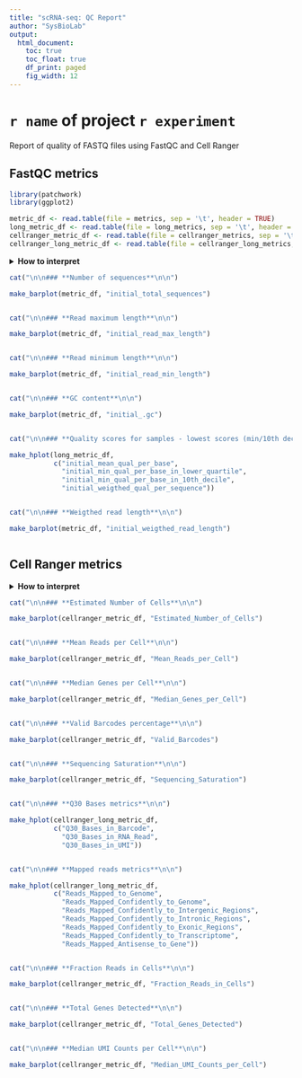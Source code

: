 ```yaml
---  
title: "scRNA-seq: QC Report"
author: "SysBioLab"
output: 
  html_document:
    toc: true
    toc_float: true
    df_print: paged
    fig_width: 12
---
```


<!-- Sergio Alías, 20230706 -->
<!-- Last modified 20230928 -->

<style type='text/css'>
    body .main-container {
        max-width: 90%;

    }

    .plot_real_size {
      overflow: scroll;
      max-height: 600px;
    }

    .plot_real_size img{
      max-width: none;
      max-height: none;
    }

    embed {
   
  }   
</style>

<style>
.dropdown-content {
  display: none;
}
Error in parse(text = x, srcfile = src) : <text>:4:1: unexpected '<'
.dropdown:hover .dropdown-content {
  display: block;
}
</style>

<style>
  .superbigimage{
      overflow-x:scroll;
      white-space: nowrap;
  }

  .superbigimage img{
     max-width: none;
  }


</style>

# `r name` of project `r experiment`

Report of quality of FASTQ files using FastQC and Cell Ranger

## FastQC metrics

```r
library(patchwork)
library(ggplot2)

metric_df <- read.table(file = metrics, sep = '\t', header = TRUE)
long_metric_df <- read.table(file = long_metrics, sep = '\t', header = FALSE)
cellranger_metric_df <- read.table(file = cellranger_metrics, sep = '\t', header = TRUE)
cellranger_long_metric_df <- read.table(file = cellranger_long_metrics, sep = '\t', header = FALSE)
```

<details>
<summary>**How to interpret**</summary>
<br>

Metrics from the FASTQ files:

- **Number of sequences**: Total number of sequences in the FASTQ file. More sequences means more sequencing depth.
- **Read maximum length**: Maximum read length. It is usual that R2 reads have more length than R1.
- **Read minimum length**: Minimum read legnth. They do not have to be the same as the maximum reading lengths, but they should be consistent with them.
- **GC content**: Guanine-cytosine content. Percentage of nitrogenous bases that are either guanine (G) or cytosine (C). We expect values around 50%.
- **Quality scores - mean quality per base**: Quality is measured with the Phred score (Q), which is typically in the range 2 - 40, but higher and lower values are sometimes used. The higher the Phred score, the higher the quality.
- **Quality scores - mean quality per base in lower quartile**: Same as the previous one, but focusing in the lower quartile.
- **Quality scores - mean quality per base in 10th decile**: Same as the previous one, but focusing in the tenth decile.
- **Quality scores - weigthed quality per sequence**: Same as the previous one, but the mean is calculated by sequence and weighted by sequence length.
- **Mean indeterminations per base**: Mean of the percent of bases at each position with no base call (N).
- **Weigthed read length**: Weighted mean of read length.

</details>

<div class="superbigimage">
```r

cat("\n\n### **Number of sequences**\n\n")

make_barplot(metric_df, "initial_total_sequences")

```
</div>

<div class="superbigimage">
```r

cat("\n\n### **Read maximum length**\n\n")

make_barplot(metric_df, "initial_read_max_length")

```
</div>

<div class="superbigimage">
```r

cat("\n\n### **Read minimum length**\n\n")

make_barplot(metric_df, "initial_read_min_length")

```
</div>

<div class="superbigimage">
```r

cat("\n\n### **GC content**\n\n")

make_barplot(metric_df, "initial_.gc")

```
</div>

<div class="superbigimage">
```r

cat("\n\n### **Quality scores for samples - lowest scores (min/10th decile) and weighted average**\n\n")

make_hplot(long_metric_df, 
           c("initial_mean_qual_per_base",
             "initial_min_qual_per_base_in_lower_quartile",
             "initial_min_qual_per_base_in_10th_decile", 
             "initial_weigthed_qual_per_sequence"))

```
</div>

<!-- <div class="superbigimage"> -->
<!-- ```{r initial_mean_indeterminations_per_base, eval=TRUE, results='asis', echo=FALSE} -->

<!-- cat("\n\n### **Mean indeterminations per base**\n\n") -->

<!-- make_barplot(metric_df, "initial_mean_indeterminations_per_base") -->

<!-- ``` -->
<!-- </div> -->

<div class="superbigimage">
```r

cat("\n\n### **Weigthed read length**\n\n")

make_barplot(metric_df, "initial_weigthed_read_length")

```
</div>

## Cell Ranger metrics

<details>
<summary>**How to interpret**</summary>
<br>

Metrics from the Cell Ranger alignment/single-cell matrix:

- **Estimated Number of Cells**: Number of barcodes associated with at least one cell.
- **Mean Reads per Cell**: Total number of sequenced reads divided by the number of barcodes associated with cell-containing partitions.
- **Median Genes per Cell**: Median number of genes detected per cell-associated barcode. Detection is defined as the presence of at least 1 UMI count.
- **Valid Barcodes percentage**: Fraction of reads with barcodes that match the whitelist after barcode correction.
- **Sequencing Saturation**: Fraction of reads originating from an already-observed UMI. This is a function of library complexity and sequencing depth. More specifically, this is the fraction of confidently mapped, valid cell-barcode, valid UMI reads that had a non-unique (cell-barcode, UMI, gene).
- **Q30 Bases in Barcode**: Fraction of cell barcode bases with Q-score >= 30, excluding very low quality/no-call (Q <= 2) bases from the denominator.
- **Q30 Bases in RNA Read**: Fraction of RNA read bases with Q-score >= 30, excluding very low quality/no-call (Q <= 2) bases from the denominator. 
- **Q30 Bases in UMI**: Fraction of UMI bases with Q-score >= 30, excluding very low quality/no-call (Q <= 2) bases from the denominator.
- **Reads Mapped to Genome**: Fraction of reads that mapped to the genome.
- **Reads Mapped Confidently to Genome**: Fraction of reads that mapped uniquely to the genome. If a gene mapped to exonic loci from a single gene and also to non-exonic loci, it is considered uniquely mapped to one of the exonic loci.
- **Reads Mapped Confidently to Intergenic Regions**: Fraction of reads that mapped uniquely to an intergenic region of the genome.
- **Reads Mapped Confidently to Intronic Regions**: Fraction of reads that mapped uniquely to an intronic region of the genome.
- **Reads Mapped Confidently to Exonic Regions**: Fraction of reads that mapped uniquely to an exonic region of the genome.
- **Reads Mapped Confidently to Transcriptome**: Fraction of reads that mapped to a unique gene in the transcriptome. The read must be consistent with annotated splice junctions. These reads are considered for UMI counting.
- **Reads Mapped Antisense to Gene**: Fraction of reads confidently mapped to the transcriptome, but on the opposite strand of their annotated gene. A read is counted as antisense if it has any alignments that are consistent with an exon of a transcript but antisense to it, and has no sense alignments. Ideal < 20%. Rates of up to 40% are common for single nuclei samples. Higher fraction of antisense reads may indicate use of an incorrect chemistry type, or an issue with the reference transcriptome.
- **Fraction Reads in Cells**: Fraction of valid-barcode, confidently-mapped reads with cell-associated barcodes.
- **Total Genes Detected**: Number of genes with at least one UMI count in any cell.
- **Median UMI Counts per Cell**: The median number of UMI counts per %s cell-associated barcode.

</details>

<div class="superbigimage">
```r

cat("\n\n### **Estimated Number of Cells**\n\n")

make_barplot(cellranger_metric_df, "Estimated_Number_of_Cells")

```
</div>

<div class="superbigimage">
```r

cat("\n\n### **Mean Reads per Cell**\n\n")

make_barplot(cellranger_metric_df, "Mean_Reads_per_Cell")

```
</div>

<div class="superbigimage">
```r

cat("\n\n### **Median Genes per Cell**\n\n")

make_barplot(cellranger_metric_df, "Median_Genes_per_Cell")

```
</div>

<div class="superbigimage">
```r

cat("\n\n### **Valid Barcodes percentage**\n\n")

make_barplot(cellranger_metric_df, "Valid_Barcodes")

```
</div>

<div class="superbigimage">
```r

cat("\n\n### **Sequencing Saturation**\n\n")

make_barplot(cellranger_metric_df, "Sequencing_Saturation")

```
</div>

<div class="superbigimage">
```r

cat("\n\n### **Q30 Bases metrics**\n\n")

make_hplot(cellranger_long_metric_df, 
           c("Q30_Bases_in_Barcode",
             "Q30_Bases_in_RNA_Read",
             "Q30_Bases_in_UMI"))

```
</div>

<div class="superbigimage">
```r

cat("\n\n### **Mapped reads metrics**\n\n")

make_hplot(cellranger_long_metric_df, 
           c("Reads_Mapped_to_Genome",
             "Reads_Mapped_Confidently_to_Genome",
             "Reads_Mapped_Confidently_to_Intergenic_Regions",
             "Reads_Mapped_Confidently_to_Intronic_Regions",
             "Reads_Mapped_Confidently_to_Exonic_Regions",
             "Reads_Mapped_Confidently_to_Transcriptome",
             "Reads_Mapped_Antisense_to_Gene"))

```
</div>

<div class="superbigimage">
```r

cat("\n\n### **Fraction Reads in Cells**\n\n")

make_barplot(cellranger_metric_df, "Fraction_Reads_in_Cells")

```
</div>

<div class="superbigimage">
```r

cat("\n\n### **Total Genes Detected**\n\n")

make_barplot(cellranger_metric_df, "Total_Genes_Detected")

```
</div>

<div class="superbigimage">
```r

cat("\n\n### **Median UMI Counts per Cell**\n\n")

make_barplot(cellranger_metric_df, "Median_UMI_Counts_per_Cell")

```
</div>